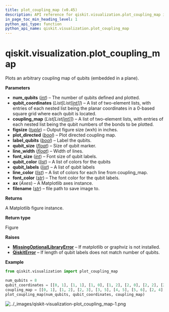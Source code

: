 ```yaml
---
title: plot_coupling_map (v0.45)
description: API reference for qiskit.visualization.plot_coupling_map in qiskit v0.45
in_page_toc_min_heading_level: 1
python_api_type: function
python_api_name: qiskit.visualization.plot_coupling_map
---
```


<span id="qiskit-visualization-plot-coupling-map" />

# qiskit.visualization.plot\_coupling\_map

<Function id="qiskit.visualization.plot_coupling_map" isDedicatedPage={true} github="https://github.com/qiskit/qiskit/tree/stable/0.45/qiskit/visualization/gate_map.py" signature="qiskit.visualization.plot_coupling_map(num_qubits, qubit_coordinates, coupling_map, figsize=None, plot_directed=False, label_qubits=True, qubit_size=None, line_width=4, font_size=None, qubit_color=None, qubit_labels=None, line_color=None, font_color='white', ax=None, filename=None)">
  Plots an arbitrary coupling map of qubits (embedded in a plane).

  **Parameters**

  *   **num\_qubits** ([*int*](https://docs.python.org/3/library/functions.html#int "(in Python v3.12)")) – The number of qubits defined and plotted.
  *   **qubit\_coordinates** (*List\[List\[*[*int*](https://docs.python.org/3/library/functions.html#int "(in Python v3.12)")*]]*) – A list of two-element lists, with entries of each nested list being the planar coordinates in a 0-based square grid where each qubit is located.
  *   **coupling\_map** (*List\[List\[*[*int*](https://docs.python.org/3/library/functions.html#int "(in Python v3.12)")*]]*) – A list of two-element lists, with entries of each nested list being the qubit numbers of the bonds to be plotted.
  *   **figsize** ([*tuple*](https://docs.python.org/3/library/stdtypes.html#tuple "(in Python v3.12)")) – Output figure size (wxh) in inches.
  *   **plot\_directed** ([*bool*](https://docs.python.org/3/library/functions.html#bool "(in Python v3.12)")) – Plot directed coupling map.
  *   **label\_qubits** ([*bool*](https://docs.python.org/3/library/functions.html#bool "(in Python v3.12)")) – Label the qubits.
  *   **qubit\_size** ([*float*](https://docs.python.org/3/library/functions.html#float "(in Python v3.12)")) – Size of qubit marker.
  *   **line\_width** ([*float*](https://docs.python.org/3/library/functions.html#float "(in Python v3.12)")) – Width of lines.
  *   **font\_size** ([*int*](https://docs.python.org/3/library/functions.html#int "(in Python v3.12)")) – Font size of qubit labels.
  *   **qubit\_color** ([*list*](https://docs.python.org/3/library/stdtypes.html#list "(in Python v3.12)")) – A list of colors for the qubits
  *   **qubit\_labels** ([*list*](https://docs.python.org/3/library/stdtypes.html#list "(in Python v3.12)")) – A list of qubit labels
  *   **line\_color** ([*list*](https://docs.python.org/3/library/stdtypes.html#list "(in Python v3.12)")) – A list of colors for each line from coupling\_map.
  *   **font\_color** ([*str*](https://docs.python.org/3/library/stdtypes.html#str "(in Python v3.12)")) – The font color for the qubit labels.
  *   **ax** (*Axes*) – A Matplotlib axes instance.
  *   **filename** ([*str*](https://docs.python.org/3/library/stdtypes.html#str "(in Python v3.12)")) – file path to save image to.

  **Returns**

  A Matplotlib figure instance.

  **Return type**

  Figure

  **Raises**

  *   [**MissingOptionalLibraryError**](exceptions#qiskit.exceptions.MissingOptionalLibraryError "qiskit.exceptions.MissingOptionalLibraryError") – If matplotlib or graphviz is not installed.
  *   [**QiskitError**](exceptions#qiskit.exceptions.QiskitError "qiskit.exceptions.QiskitError") – If length of qubit labels does not match number of qubits.

  **Example**

  ```python
  from qiskit.visualization import plot_coupling_map

  num_qubits = 8
  qubit_coordinates = [[0, 1], [1, 1], [1, 0], [1, 2], [2, 0], [2, 2], [2, 1], [3, 1]]
  coupling_map = [[0, 1], [1, 2], [2, 3], [3, 5], [4, 5], [5, 6], [2, 4], [6, 7]]
  plot_coupling_map(num_qubits, qubit_coordinates, coupling_map)
  ```

  ![../\_images/qiskit-visualization-plot\_coupling\_map-1.png](/docs/images/api/qiskit/0.45/qiskit-visualization-plot_coupling_map-1.avif)
</Function>

